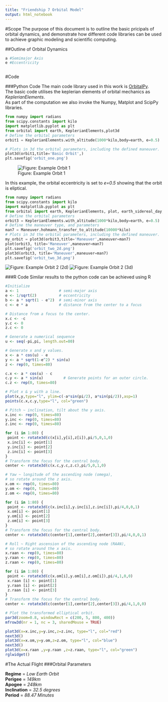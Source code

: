 ```yaml
---
title: "Friendship 7 Orbital Model"
output: html_notebook
---
```

#Scope
The purpose of this document is to outline the basic pricipals of orbital dynamics, and demonstrate how different code libraries can be used to achieve graphic modeling and scientific computing.

##Outline of Orbital Dynamics

```python
a #Semimajor Axis
e #Eccentricity 



```


#Code

###Python Code
The main code library used in this work is [OrbitalPy](http://pythonhosted.org/OrbitalPy/).  
The basic code utilises the keplerian elements of orbital mechanics as *KeplerianElements*.  
As part of the computation we also invoke the Numpy, Matplot and ScipPy libraries.

```python
from numpy import radians
from scipy.constants import kilo
import matplotlib.pyplot as plt
from orbital import earth, KeplerianElements,plot3d
# Define the orbital parameters
orbit1 = KeplerianElements.with_altitude(1000*kilo,body=earth, e=0.5)

# Plots in 3d the orbital parameters, including the defined maneuver.
plot3d(orbit1,title='Basic Orbit',)
plt.savefig('orbit_one.png')


```

![Figure: Example Orbit 1](orbit_one.png)

In this example, the orbital eccentricity is set to *e=0.5* showing that the orbit is eliptical.  


```python
from numpy import radians
from scipy.constants import kilo
import matplotlib.pyplot as plt
from orbital import earth, KeplerianElements, plot, earth_sidereal_day, Maneuver,plot3d
# Define the orbital parameters
orbit3 = KeplerianElements.with_altitude(1000*kilo,body=earth, e=0.5)
# Define the maneuver type, and parameters
man7 = Maneuver.hohmann_transfer_to_altitude(10000*kilo)
# Plots in 3d the orbital parameters, including the defined maneuver.
my_orbit = plot3d(orbit3,title='Maneuver',maneuver=man7)
plot(orbit3, title='Maneuver',maneuver=man7)
plt.savefig('orbit_two_2d.png')
plot3d(orbit3, title='Maneuver',maneuver=man7)
plt.savefig('orbit_two_3d.png')
```

![Figure: Example Orbit 2 (2d)](orbit_two_2d.png)
![Figure: Example Orbit 2 (3d)](orbit_two_3d.png)

###R Code
Similar results to the python code can be achieved using R

```r
#Initialize
a <- 1                  # semi-major axis
e <- 1/sqrt(2)          # eccentricity
b <- a * sqrt(1 - e^2)  # semi-minor axis
c <- e * a              # distance from the center to a focus

# Distance from a focus to the center.
x.c <- -c
y.c <- 0
z.c <- 0

# Generate a numerical sequence
u <- seq(-pi,pi, length.out=80)

# Generate x and y values.
x <- a * cos(u) - e
y <- a * sqrt(1-e^2) * sin(u)
z <- rep(0, times=80)

c.x <- a * cos(u) - c
c.y <- a * sin(u)         # Generate points for an outer circle.
c.z <- rep(0, times=80)

# Plot x & y with a line.
plot(x,y,type="l", ylim=c(-a*sin(pi/2), a*sin(pi/2)),asp=1)
points(c.x,c.y,type="l", col="green")
```
```r
# Pitch ~ inclination, tilt about the y axis.
x.inc <- rep(0, times=80)
y.inc <- rep(0, times=80)
z.inc <- rep(0, times=80)

for (i in 1:80) {
 point <- rotate3d(c(x[i],y[i],z[i]),pi/5,0,1,0)
 x.inc[i] <- point[1]
 y.inc[i] <- point[2]
 z.inc[i] <- point[3]
}
# Transform the focus for the central body.
center <- rotate3d(c(x.c,y.c,z.c),pi/5,0,1,0)

# Yaw ~ longitude of the ascending node (omega),
# so rotate around the z axis.
x.om <- rep(0, times=80)
y.om <- rep(0, times=80)
z.om <- rep(0, times=80)

for (i in 1:80) {
 point <- rotate3d(c(x.inc[i],y.inc[i],z.inc[i]),pi/4,0,0,1)
 x.om[i] <- point[1]
 y.om[i] <- point[2]
 z.om[i] <- point[3]
}
# Transform the focus for the central body.
center <- rotate3d(c(center[1],center[2],center[3]),pi/4,0,0,1)

# Roll ~ Right ascension of the ascending node (RAAN),
# so rotate around the x axis.
x.raan <- rep(0, times=80)
y.raan <- rep(0, times=80)
z.raan <- rep(0, times=80)

for (i in 1:80) {
 point <- rotate3d(c(x.om[i],y.om[i],z.om[i]),pi/4,1,0,0)
 x.raan [i] <- point[1]
 y.raan [i] <- point[2]
 z.raan [i] <- point[3]
}
# Transform the focus for the central body.
center <- rotate3d(c(center[1],center[2],center[3]),pi/4,1,0,0)
```

```r
# Plot the transformed elliptical orbit.
par3d(zoom=0.8, windowRect = c(200, 5, 800, 400))
mfrow3d(nr = 1, nc = 3, sharedMouse = TRUE) 

plot3d(x=x.inc,y=y.inc,z=z.inc, type="l", col="red")
next3d()
plot3d(x=x.om,y=y.om,z=z.om, type="l", col="blue")
next3d()
plot3d(x=x.raan ,y=y.raan ,z=z.raan, type="l", col="green")
rglwidget()

```

#The Actual Flight
###Orbital Parameters

**Regime** = *Low Earth Orbit*  
**Perigee** = *149km*  
**Apogee** = *248km*  
**Inclination** = *32.5 degrees*  
**Period** = *88.47 Minutes*  


